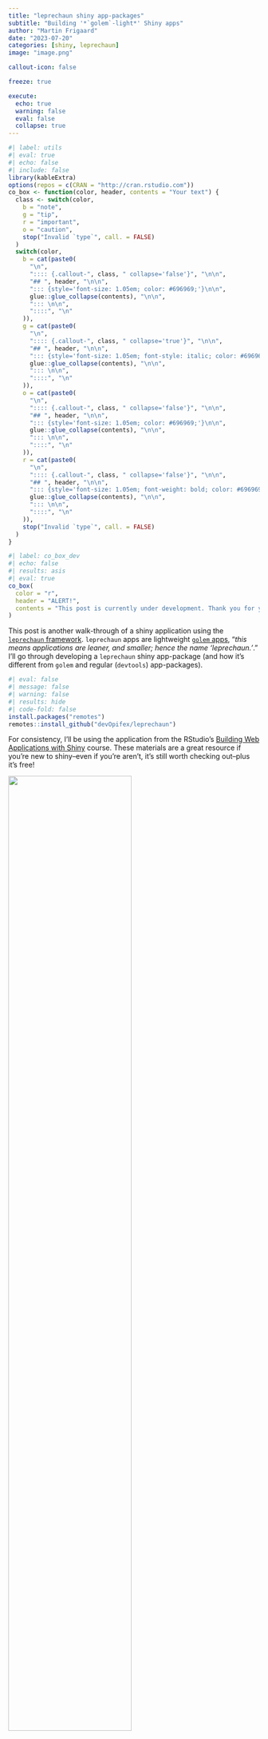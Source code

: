 ```yaml
---
title: "leprechaun shiny app-packages"
subtitle: "Building '*`golem`-light*' Shiny apps"
author: "Martin Frigaard"
date: "2023-07-20"
categories: [shiny, leprechaun]
image: "image.png"

callout-icon: false

freeze: true

execute:
  echo: true
  warning: false
  eval: false
  collapse: true
---
```


```r
#| label: utils
#| eval: true 
#| echo: false 
#| include: false
library(kableExtra)
options(repos = c(CRAN = "http://cran.rstudio.com"))
co_box <- function(color, header, contents = "Your text") {
  class <- switch(color,
    b = "note",
    g = "tip",
    r = "important",
    o = "caution",
    stop("Invalid `type`", call. = FALSE)
  )
  switch(color,
    b = cat(paste0(
      "\n",
      ":::: {.callout-", class, " collapse='false'}", "\n\n",
      "## ", header, "\n\n",
      "::: {style='font-size: 1.05em; color: #696969;'}\n\n",
      glue::glue_collapse(contents), "\n\n",
      "::: \n\n",
      "::::", "\n"
    )),
    g = cat(paste0(
      "\n",
      ":::: {.callout-", class, " collapse='true'}", "\n\n",
      "## ", header, "\n\n",
      "::: {style='font-size: 1.05em; font-style: italic; color: #696969;'}\n\n",
      glue::glue_collapse(contents), "\n\n",
      "::: \n\n",
      "::::", "\n"
    )),
    o = cat(paste0(
      "\n",
      ":::: {.callout-", class, " collapse='false'}", "\n\n",
      "## ", header, "\n\n",
      "::: {style='font-size: 1.05em; color: #696969;'}\n\n",
      glue::glue_collapse(contents), "\n\n",
      "::: \n\n",
      "::::", "\n"
    )),
    r = cat(paste0(
      "\n",
      ":::: {.callout-", class, " collapse='false'}", "\n\n",
      "## ", header, "\n\n",
      "::: {style='font-size: 1.05em; font-weight: bold; color: #696969;'}\n\n",
      glue::glue_collapse(contents), "\n\n",
      "::: \n\n",
      "::::", "\n"
    )),
    stop("Invalid `type`", call. = FALSE)
  )
}
```

```r
#| label: co_box_dev
#| echo: false
#| results: asis
#| eval: true
co_box(
  color = "r",
  header = "ALERT!",
  contents = "This post is currently under development. Thank you for your patience."
)
```

This post is another walk-through of a shiny application using the  [`leprechaun` framework](https://leprechaun.opifex.org/#/). `leprechaun` apps are lightweight [`golem` apps](https://golemverse.org/), "*this means applications are leaner, and smaller; hence the name 'leprechaun.'*."  I'll go through developing a `leprechaun` shiny app-package (and how it's different from `golem` and regular (`devtools`) app-packages).

```r
#| eval: false 
#| message: false 
#| warning: false 
#| results: hide
#| code-fold: false
install.packages("remotes")
remotes::install_github("devOpifex/leprechaun")
```

For consistency, I'll be using the application from the RStudio's [Building Web Applications with Shiny](https://rstudio-education.github.io/shiny-course/) course. These materials are a great resource if you're new to shiny--even if you're aren't, it's still worth checking out--plus it's free!

::: {.column-margin}
![](image.png){width=70%}
:::

## Outline

This series focuses on thee technical areas: **Start**, **Build**, and **Use**. 

  -   **Start** covers the steps required to begin building a shiny app with the framework (from the console and IDE), and any additional packages or dependencies.

  -   **Build** covers the development process, which includes writing and storing code, data, external resources (like CSS or JavaScript), testing, etc. 

  -   **Use** shows how developers can launch their application using the given framework/package locally (i.e., within the RStudio (Posit) IDE), common workflow tips, and any aspects of the framework I found confusing while building the application.


## `lap`

`leprechaun` apps are built using the same methods as R packages (`devtools` and `usethis`), but are intended to be a 'leaner and smaller' version of `golem`. The GitHub repo with the lap shiny app-package is [here](https://github.com/mjfrigaard/lap).

```r
#| label: co_box_leaner_smaller
#| eval: true 
#| results: asis
#| echo: false
co_box(color = "b", header = "**What does _'leaner and smaller'_ mean?**", contents = 
  "`leprechaun` doesn't add itself as a dependency (i.e., no need to add `leprechaun` to the list of `Imports` in the `DESCRIPTION` or `NAMESPACE`). ['the golem in the room'](https://leprechaun.opifex.org/#/#the-golem-in-the-room) on the package website is worth reading because it covers the differences between the two packages (and why you might choose one over the other).")
```

## Start

::: {style="font-size: 0.80em;"}
```r
#| label: create_package-myLeprechaunApp
#| code-fold: false
#| eval: false
usethis::create_package("myLeprechaunApp")
```
:::

::: {style="font-size: 0.80em;"}
*Click __Code__ to see output*
:::

::: {style="font-size: 0.80em;"}
```bash
#| label: create_package-myLeprechaunApp-output
#| code-fold: true
✔ Creating '../projects/myLeprechaunApp/'
✔ Setting active project to '/Users/mjfrigaard/projects/myLeprechaunApp'
✔ Creating 'R/'
✔ Writing 'DESCRIPTION'
Package: myLeprechaunApp
Title: What the Package Does (One Line, Title Case)
Version: 0.0.0.9000
Authors@R (parsed):
    * First Last <first.last@example.com> [aut, cre] (YOUR-ORCID-ID)
Description: What the package does (one paragraph).
License: `use_mit_license()`, `use_gpl3_license()` or friends to
    pick a license
Encoding: UTF-8
Roxygen: list(markdown = TRUE)
RoxygenNote: 7.2.3
✔ Writing 'NAMESPACE'
✔ Writing 'myLeprechaunApp.Rproj'
✔ Adding '^myLeprechaunApp\\.Rproj$' to '.Rbuildignore'
✔ Adding '.Rproj.user' to '.gitignore'
✔ Adding '^\\.Rproj\\.user$' to '.Rbuildignore'
✔ Opening '/Users/mjfrigaard/projects/myLeprechaunApp/' in new RStudio session
✔ Setting active project to '<no active project>'
```
:::

When creating a new `leprechaun` package in the IDE, it's identical to the R package setup.

::: {#fig-leprechaun-setup .column}
![](leprechaun-setup.png){height="100%" width="100%" fig-align="center"}

`myLeprechaunApp`
:::

After the new project opens, install and load the `leprechaun` package, then run `leprechaun::scaffold()`:

::: {style="font-size: 0.80em;"}
```r
#| label: install.packages-scaffold
#| code-fold: false
install.packages("leprechaun")
library(leprechaun)
leprechaun::scaffold()
```
:::

::: {style="font-size: 0.80em;"}
*Click __Code__ to see output*
:::

::: {style="font-size: 0.80em;"}
```bash
#| label: leprechaun-scaffold-output
#| code-fold: true
── Scaffolding leprechaun app ─────────────────────────────────────────

── Creating lock file ──

✔ Creating .leprechaun

── Adding dependencies ──

✔ Adding 'shiny' to Imports in DESCRIPTION
✔ Adding 'bslib' to Imports in DESCRIPTION
✔ Adding 'htmltools' to Imports in DESCRIPTION
✔ Adding 'pkgload' to Suggests in DESCRIPTION


── Generating code ──

✔ Creating R/ui.R
✔ Creating R/assets.R
✔ Creating R/run.R
✔ Creating R/server.R
✔ Creating R/leprechaun-utils.R
✔ Creating R/_disable_autoload.R
✔ Creating R/zzz.R
✔ Creating R/input-handlers.R

✔ Creating inst/dev
✔ Creating inst/assets
✔ Creating inst/img
✔ Creating inst/run/app.R

── Ignoring files ──

✔ Adding '^\\.leprechaun$' to '.Rbuildignore'
```
:::

This results in the following folder tree:

::: {style="font-size: 0.80em;"}
```bash
#| label: scaffold-leprechaun
#| code-fold: false
myLeprechaunApp/
        ├── DESCRIPTION
        ├── NAMESPACE
        ├── R/
        │   ├── _disable_autoload.R
        │   ├── assets.R
        │   ├── input-handlers.R
        │   ├── leprechaun-utils.R
        │   ├── run.R
        │   ├── server.R
        │   ├── ui.R
        │   └── zzz.R
        ├── inst/
        │   ├── assets/
        │   ├── dev/
        │   ├── img/
        │   └── run/
        │       └── app.R
        └── myLeprechaunApp.Rproj

7 directories, 12 files
```
:::

This structure should look familiar if you've been following along with this series. The standard R package files and folders (`DESCRIPTION`, `NAMESPACE`, `R/`, and `myLeprechaunApp.Rproj`) are accompanied by multiple sub-folders in `inst/` (recall that `inst/` contents are available in the package when the package is installed).

### Setup

In this section I'll cover the initial files in the new `leprechaun` application. 

#### `R/`

-   The `R/` folder contents are below: 

    -   Some of these files should look familiar (`R/ui.R`, `R/server.R`, and `R/run.R`)
    
    ::: {style="font-size: 0.80em;"}
    ```bash
    #| label: r-contents-leprechaun
    #| code-fold: false
            └── R/
                ├── _disable_autoload.R
                ├── assets.R
                ├── input-handlers.R
                ├── leprechaun-utils.R
                ├── run.R
                ├── server.R
                ├── ui.R
                └── zzz.R
    ```
    :::


-   The initial application files are created using [`leprechaun::scaffold()`](https://leprechaun.opifex.org/#/reference/scaffold), which takes the following options as function arguments:

    -   `ui` controls the application layout (can be `"fluidPage"` or `"navbarPage"`, defaults to `"navbarPage"`)
    -   `bs_version` Bootstrap version ("*If shiny \> 1.6 is installed defaults to version 5, otherwise version 4"* )
    -   `overwrite`: Overwrite all files?\

-   `assets.R`: contains the `serveAssets()` function, which will identify the modules using CSS or JavaScript and create `dependencies`, a list of metadata on the app. If you run the function after initially building your `leprechaun` app, you'll see the following:

    ::: {style="font-size: 0.80em; ; color: #696969;"}
    *Click on Code to view code in `R/assets.R`*
    :::

    ::: {style="font-size: 0.80em;"}
    ```r
    #| label: assets.R-leprechaun
    #| code-fold: true
    #' Dependencies
    #'
    #' @param modules JavaScript files names that require
    #' the `type = module`.
    #' @importFrom htmltools htmlDependency
    #'
    #' @keywords internal
    serveAssets <- function(modules = NULL) {
      # JavaScript files
      javascript <- list.files(
        system.file(package = "myLeprechaunApp"),
        recursive = TRUE,
        pattern = ".js$"
      )

      modules <- get_modules(javascript, modules)
      javascript <- remove_modules(javascript, modules)

      # CSS files
      css <- list.files(
        system.file(package = "myLeprechaunApp"),
        recursive = TRUE,
        pattern = ".css$"
      )

      # so dependency processes correctly
      names(css) <- rep("file", length(css))
      names(javascript) <- rep("file", length(javascript))

      # serve dependencies
      dependencies <- list()

      standard <- htmlDependency(
        "myLeprechaunApp",
        version = utils::packageVersion("myLeprechaunApp"),
        package = "myLeprechaunApp",
        src = ".",
        script = javascript,
        stylesheet = css
      )
      dependencies <- append(dependencies, list(standard))

      if (!is.null(modules)) {
        modules <- htmlDependency(
          "myLeprechaunApp-modules",
          version = utils::packageVersion("myLeprechaunApp"),
          package = "myLeprechaunApp",
          src = ".",
          script = modules,
          meta = list(type = "module")
        )
        dependencies <- append(dependencies, list(modules))
      }

      return(dependencies)
    }

    #' Module
    #'
    #' Retrieve and add modules from a vector of files.
    #'
    #' @param files JavaScript files
    #' @param modules JavaScript files names that require
    #' the `type = module`.
    #' @importFrom htmltools htmlDependency
    #'
    #' @keywords internal
    #' @name js-modules
    remove_modules <- function(files, modules) {
      if (is.null(modules)) {
        return(files)
      }

      # make pattern
      pattern <- collapse_files(modules)

      # remove modules
      files[!grepl(pattern, files)]
    }

    #' @rdname js-modules
    #' @keywords internal
    get_modules <- function(files, modules) {
      if (is.null(modules)) {
        return(NULL)
      }

      # make pattern
      pattern <- collapse_files(modules)

      # remove modules
      files[grepl(pattern, files)]
    }

    # collapse files into a pattern
    collapse_files <- function(files) {
      pattern <- paste0(files, collapse = "$|")
      paste0(pattern, "$")
    }
    ```
    :::
    
    ::: {style="font-size: 0.80em;"}
    ```r
    #| label: serveAssets-leprechaun
    #| code-fold: false
    serveAssets()
    ```
    :::
    
    ::: {style="font-size: 0.80em; ; color: #696969;"}
    *Click on Code to view the initial output from `serveAssets()`*
    :::

    ::: {style="font-size: 0.80em;"}
    ```bash
    #| label: serveAssets-output
    #| code-fold: show
    [[1]]
    List of 10
     $ name      : chr "myLeprechaunApp"
     $ version   : chr "0.0.0.9000"
     $ src       :List of 1
      ..$ file: chr "."
     $ meta      : NULL
     $ script    : Named chr(0) 
      ..- attr(*, "names")= chr(0) 
     $ stylesheet: Named chr(0) 
      ..- attr(*, "names")= chr(0) 
     $ head      : NULL
     $ attachment: NULL
     $ package   : chr "myLeprechaunApp"
     $ all_files : logi TRUE
     - attr(*, "class")= chr "html_dependency"
    ```
    :::

-   `_disable_autoload.R` is a way to disable the `shiny::loadSupport()` function. By default, shiny will load *any top-level supporting `.R` files in the `R/` directory adjacent to the `app.R`/`server.R`/`ui.R` files.*

-   `input-handlers.R`: 

    ::: {style="font-size: 0.80em; ; color: #696969;"}
    *Click on Code to view code in `R/input-handlers.R`*
    :::

    ::: {style="font-size: 0.80em;"}
    ```r
    #| label: input-handlers-leprechaun
    #| code-fold: show
    #' Input Dataframe
    #' 
    #' Converts the input received from the WebSocket
    #' to a data.frame.
    #' 
    #' @param data Input data received from WebSocket.
    #' 
    #' @keywords internal
    leprechaun_handler_df <- function(data){
    	do.call("rbind", lapply(data))
    }
    
    #' Input List
    #' 
    #' Forces the input received from the WebSocket 
    #' to a list. This should really not be needed as
    #' it is handled like so by default.
    #' 
    #' @param data Input data received from WebSocket.
    #' 
    #' @keywords internal
    leprechaun_handler_list <- function(data){
    	return(data)
    }
    
    .onAttach <- function(...) {
    	shiny::registerInputHandler(
    		"myLeprechaunApp.list", 
    		leprechaun_handler_list, 
    		force = TRUE
    	)
    
    	shiny::registerInputHandler(
    		"myLeprechaunApp.df", 
    		leprechaun_handler_df, 
    		force = TRUE
    	)
    }
    ```
    :::


-   `leprechaun-utils.R` initially contains the `make_send_message()` function (which is used in the `R/server.R` below).  

    ::: {style="font-size: 0.80em; ; color: #696969;"}
    *Click on Code to view code in `R/leprechaun-utils.R`*
    :::

    ::: {style="font-size: 0.80em;"}
    ```r
    #| label: leprechaun-utils
    #| code-fold: show
    #' Create a Helper to Send Messages
    #'
    #' Create a function to send custom messages to the front-end,
    #' this function makes it such that the namespace is carried
    #' along.
    #' The namespace is appended as `ns`.
    #' The namespace with the optional hyphen is
    #' included as `ns2`.
    #'
    #' @param session Shiny session to derive namespace
    #' @param prefix A prefix to add to all types.
    #' Note that the prefix is followed by a hyphen `-`.
    #'
    #' @examples
    #' \dontrun{
    #' send_message <- make_send_message(session)
    #' send_message("do-sth")
    #' send_message("do-sth-else", x = 1)
    #'
    #' # with prefix
    #' send_message <- make_send_message(session, prefix = "PREFIX")
    #'
    #' # this sends a message of type:
    #' # PREFIX-so-th
    #' send_message("do-sth")
    #' }
    #'
    #' @noRd
    #' @keywords internal
    make_send_message <- function(session, prefix = NULL) {
      ns <- session$ns(NULL)
    
      ns2 <- ns
      if (length(ns) > 0 && ns != "") {
        ns2 <- paste0(ns2, "-")
      }
    
      function(msgId, ...) {
        if (!is.null(prefix)) {
          msgId <- sprintf("%s-%s", prefix, msgId)
        }
    
        session$sendCustomMessage(
          msgId,
          list(
            ns = ns,
            ns2 = ns2,
            ...
          )
        )
      }
    }
    ```
    :::

-   `run.R` contains functions for running the production (`run()`) and development version of the application (`run_dev()`): 

    ::: {style="font-size: 0.80em; ; color: #696969;"}
    *Click on Code to view code in `R/run.R`*
    :::

    ::: {style="font-size: 0.80em;"}
    ```r
    #| label: leprechaun-run
    #| code-fold: show
    #' Run
    #' 
    #' Run application
    #' 
    #' @param ... Additional parameters to pass to [shiny::shinyApp].
    #' 
    #' @importFrom shiny shinyApp
    #' 
    #' @export 
    run <- function(...){
    	shinyApp(
    		ui = ui,
    		server = server,
    		...
    	)
    }
    
    #' Run Development
    #' 
    #' Runs the development version which includes
    #' the build step.
    #' 
    #' @keywords internal
    run_dev <- function(){
    	file <- system.file("run/app.R", package = "myLeprechaunApp")
    	shiny::shinyAppFile(file)
    }
    ```
    :::

-   `server.R` by default creates `send_message` with `make_send_message(session)` (see `R/leprechaun-utils.R` above).

    ::: {style="font-size: 0.80em; ; color: #696969;"}
    *Click on Code to view code in `R/server.R`*
    :::

    ::: {style="font-size: 0.80em;"}
    ```r
    #| label: leprechaun-server
    #| code-fold: show
    #' Server
    #' 
    #' Core server function.
    #' 
    #' @param input,output Input and output list objects
    #' containing said registered inputs and outputs.
    #' @param session Shiny session.
    #' 
    #' @noRd 
    #' @keywords internal
    server <- function(input, output, session){
    	send_message <- make_send_message(session)	
    }
    ```
    :::


-   `ui.R` holds the `ui()` and `assets()` functions. `assets()` loads the resources called in the `R/assets.R` file (see `serveAssets()` function above).

    ::: {style="font-size: 0.80em; ; color: #696969;"}
    *Click on Code to view code in `ui()`*
    :::

    ::: {style="font-size: 0.80em;"}
    ```r
    #| label: leprechaun-ui
    #| code-fold: show
    #' Shiny UI
    #' 
    #' Core UI of package.
    #' 
    #' @param req The request object.
    #' 
    #' @import shiny
    #' @importFrom bslib bs_theme
    #' 
    #' @keywords internal
    ui <- function(req) {
    	fluidPage(
    		theme = bs_theme(version = 5),
    		assets(),
    		h1("myLeprechaunApp")
    	)
    }
    ```
    :::
    
    ::: {style="font-size: 0.80em; ; color: #696969;"}
    *Click on Code to view code in `assets()`*
    :::
    
    ::: {style="font-size: 0.80em;"}
    ```r
    #| label: leprechaun-assets-fun
    #| code-fold: show
    #' Assets
    #' 
    #' Includes all assets.
    #' This is a convenience function that wraps
    #' [serveAssets] and allows easily adding additional
    #' remote dependencies (e.g.: CDN) should there be any.
    #' 
    #' @importFrom shiny tags
    #' 
    #' @keywords internal
    assets <- function() {
    	list(
    		serveAssets(), # base assets (assets.R)
    		tags$head(
    			# Place any additional depdendencies here
    			# e.g.: CDN
    		)	
    	)
    }
    
    ```
    :::


-   `zzz.R` contains [`shiny`'s `addResourcePath()` function](https://shiny.rstudio.com/reference/shiny/1.0.1/addresourcepath) for adding images to the application (in `inst/img/`)

    ::: {style="font-size: 0.80em; ; color: #696969;"}
    *Click on Code to view code in `R/zzz.R`*
    :::

    ::: {style="font-size: 0.80em;"}
    ```r
    #| label: leprechaun-zzz
    #| code-fold: show
    .onLoad <- function(...){
    	shiny::addResourcePath(
    		"img",
    		system.file("img", package = "myLeprechaunApp")
    	)
    }
    ```
    :::



#### `inst/run/app.R`



-   `app.R` contains a file that *looks* like it would be used to run the application, but it's not. This file contains a call to `leprechaun::build()`, then `pkgload::load_all()`. 

    ::: {style="font-size: 0.80em; ; color: #696969;"}
    *Click on Code to view code in `inst/run/app.R`*
    :::

    ::: {style="font-size: 0.80em;"}
    ```r
    #| label: leprechaun-inst-run-app
    #| code-fold: show
    # do not deploy from this file
    # see leprechaun::add_app_file()
    leprechaun::build()
    
    pkgload::load_all(
    	path = "../../",
    	reset = TRUE,
    	helpers = FALSE
    )
    
    run()
    ```
    :::
    
    - This file is not run directly (check `leprechaun::add_app_file()`):

## Build

Building `leprechaun` apps is similar to `golem`/R packages. New code is placed in the R/ folder, and application resources (CSS, SASS, JavaScript files) are added using one of the `leprechaun::use_*` functions: 

  -   [`use_sass()`](https://leprechaun.opifex.org/#/reference/use_sass) 
  -   [`use_html_utils()`](https://leprechaun.opifex.org/#/reference/use_html_utils)  
  -   [`use_endpoints_utils()`](https://leprechaun.opifex.org/#/reference/use_endpoints_utils)
  -   [`use_js_utils()`](https://leprechaun.opifex.org/#/reference/use_js_utils)
  
More assets can be added using the [`leprechaun::use_packer()`](https://leprechaun.opifex.org/#/examples/basic#javascript) function. 

### Develop

The [`leprechaun::scaffold()`](https://leprechaun.opifex.org/#/reference/scaffold) defaults to a `navbarPage()`, but I'll switch to a `fluidPage()` for this example. 

After `devtools::load_all()` and `devtools::document()`, restarting and loading the package, I can run the application with `run()`.

::: {#fig-initial-leprechaun .column}
![](initial-leprechaun.png){height="100%" width="100%" fig-align="center"}

Initial `run()`
:::



#### `add_module()`

Creating modules is simple with [`leprechaun::add_module()`](https://leprechaun.opifex.org/#/reference/add_module). 

-   The initial UI module:

    ::: {style="font-size: 0.80em;"}
    ```r
    #| label: add_module-ui
    #| code-fold: false
    leprechaun::add_module("var_input")
    ```
    
    ```bash
    ✔ Creating R/module_var_input.R
    ```
    :::

    -   Similar to `golem`, this creates functions for the UI and server portions of the module.
    
    ::: {style="font-size: 0.80em;"}
    ```r
    #| label: ui-var_input-module
    #| code-fold: false
    #' var_input UI
    #' 
    #' @param id Unique id for module instance.
    #' 
    #' @keywords internal
    var_inputUI <- function(id){
    	ns <- NS(id)

    	tagList(
    		h2("var_input"),

    	)
    }
    ```
    :::

    -   The initial server module:

    ::: {style="font-size: 0.80em;"}
    ```r
    #| label: add_module-server
    #| code-fold: false
    #' var_input Server
    #' 
    #' @param id Unique id for module instance.
    #' 
    #' @keywords internal
    var_input_server <- function(id){
    	moduleServer(
    		id,
    		function(
    			input, 
    			output, 
    			session
    			){
    				
    				ns <- session$ns
    				send_message <- make_send_message(session)

    				# your code here
    		}
    	)
    }

    # UI
    # var_inputUI('id')

    # server
    # var_input_server('id')
    ```
    :::
    
    -   Note the `send_message <- make_send_message(session)` in `var_input_server()`. I will show how this is used in the JavaScript section below.
    


```r
#| label: co_box_use_package_doc
#| eval: true 
#| results: asis
#| echo: false
co_box(color = "g",
  header = "Tip: `@keywords internal`",
  contents = "
The module contents are similar to `golem`, but instead of using the `@noRd` tag, these functions include `@keywords internal` (which can be used to [document your package](https://roxygen2.r-lib.org/articles/rd-other.html?q=@keywords#packages)).

-   In order to this, run `usethis::use_package_doc()` and a script will be created in `R/` with the following contents:
  
<pre>
'_PACKAGE'

## usethis namespace: start
## usethis namespace: end
NULL
</pre>")
```

The code for the `var_input` and `plot_display` modules are below. 

-   The `R/module_var_input.R` file:
    
    ::: {style="font-size: 0.80em; ; color: #696969;"}
    *Click on Code to view code in `R/module_var_input.R`*
    :::
    
    ::: {style="font-size: 0.80em;"}
    ```r
    #| label: var_inputUI
    #| code-fold: true
    #' var_input UI
    #'
    #' @param id Unique id for module instance.
    #'
    #' @keywords internal
    #'
    #' @return shiny UI module
    #' @export var_inputUI
    #'
    #' @description A shiny Module.
    #'
    #' @importFrom shiny NS tagList selectInput
    #' @importFrom shiny sliderInput textInput
    var_inputUI <- function(id){
    	ns <- shiny::NS(id)
    	shiny::tagList(
        shiny::selectInput(
          inputId = ns("y"),
          label = "Y-axis:",
          choices = c(
            "IMDB rating" = "imdb_rating",
            "IMDB number of votes" = "imdb_num_votes",
            "Critics Score" = "critics_score",
            "Audience Score" = "audience_score",
            "Runtime" = "runtime"
          ),
          selected = "audience_score"
        ),
        shiny::selectInput(
          inputId = ns("x"),
          label = "X-axis:",
          choices = c(
            "IMDB rating" = "imdb_rating",
            "IMDB number of votes" = "imdb_num_votes",
            "Critics Score" = "critics_score",
            "Audience Score" = "audience_score",
            "Runtime" = "runtime"
          ),
          selected = "imdb_rating"
        ),
        shiny::selectInput(
          inputId = ns("z"),
          label = "Color by:",
          choices = c(
            "Title Type" = "title_type",
            "Genre" = "genre",
            "MPAA Rating" = "mpaa_rating",
            "Critics Rating" = "critics_rating",
            "Audience Rating" = "audience_rating"
          ),
          selected = "mpaa_rating"
        ),
        shiny::sliderInput(
          inputId = ns("alpha"),
          label = "Alpha:",
          min = 0, max = 1, step = 0.1,
          value = 0.5
        ),
        shiny::sliderInput(
          inputId = ns("size"),
          label = "Size:",
          min = 0, max = 5,
          value = 2
        ),
        shiny::textInput(
          inputId = ns("plot_title"),
          label = "Plot title",
          placeholder = "Enter plot title"
        )
    	)
    }
    
    #' var_input Server
    #'
    #' @param id Unique id for module instance.
    #'
    #' @keywords internal
    #'
    #' @return shiny server module
    #' @export var_input_server
    #'
    #' @importFrom shiny NS moduleServer reactive
    var_input_server <- function(id){
    	moduleServer(
    		id,
    		function(
    			input,
    			output,
    			session
    			){
    
    				ns <- session$ns
    				send_message <- make_send_message(session)
    
    				# your code here
        return(
          list(
            "x" = shiny::reactive({
              input$x
            }),
            "y" = shiny::reactive({
              input$y
            }),
            "z" = shiny::reactive({
              input$z
            }),
            "alpha" = shiny::reactive({
              input$alpha
            }),
            "size" = shiny::reactive({
              input$size
            }),
            "plot_title" = shiny::reactive({
              input$plot_title
            })
            )
          )
    		}
    	)
    }
    
    # UI
    # var_inputUI('id')
    
    # server
    # var_input_server('id')
    ```
    :::

-   The `R/module_plot_display.R` file:

    -   My `plot_dispay` module collects the data from var_input and creates the plot with the custom `point_plot()` function: 
    
    ::: {style="font-size: 0.80em; ; color: #696969;"}
    *Click on Code to view code in `R/module_plot_display.R`*
    :::
    

    ::: {style="font-size: 0.80em;"}
    ```r
    #| label: plot_displayUI
    #| code-fold: true
    #' plot_display UI
    #'
    #' @param id Unique id for module instance.
    #'
    #' @return shiny UI module
    #' @export plot_displayUI
    #'
    #' @description A shiny Module.
    #'
    #' @importFrom shiny NS tagList tags
    #' @importFrom shiny plotOutput
    plot_displayUI <- function(id){
    	ns <- shiny::NS(id)
    	shiny::tagList(
        shiny::tags$br(),
        shiny::tags$blockquote(
          shiny::tags$em(
            shiny::tags$h6(
              "The code for this application comes from the ",
              shiny::tags$a("Building web applications with Shiny",
                href = "https://rstudio-education.github.io/shiny-course/"
              ),
              "tutorial"
            )
          )
        ),
        shiny::plotOutput(outputId = ns("scatterplot"))
    	)
    }
    
    #' plot_display Server
    #'
    #' @param id Unique id for module instance.
    #'
    #' @keywords internal
    plot_display_server <- function(id, var_input){
    	moduleServer(
    		id,
    		function(
    			input,
    			output,
    			session
    			){
    
    				ns <- session$ns
    				send_message <- make_send_message(session)
    
    				# your code here
        movies <- myLeprechaunApp::movies
    
        inputs <- shiny::reactive({
          plot_title <- tools::toTitleCase(var_inputs$plot_title())
          list(
            x = var_inputs$x(),
            y = var_inputs$y(),
            z = var_inputs$z(),
            alpha = var_inputs$alpha(),
            size = var_inputs$size(),
            plot_title = plot_title
          )
        })
    
        output$scatterplot <- shiny::renderPlot({
          plot <- point_plot(
            df = movies,
            x_var = inputs()$x,
            y_var = inputs()$y,
            col_var = inputs()$z,
            alpha_var = inputs()$alpha,
            size_var = inputs()$size
          )
          plot +
            ggplot2::labs(
              title = inputs()$plot_title,
                x = stringr::str_replace_all(
                      tools::toTitleCase(
                          inputs()$x),
                        "_",
                      " "),
                y = stringr::str_replace_all(
                      tools::toTitleCase(
                          inputs()$y),
                      "_",
                    " ")) +
            ggplot2::theme_minimal() +
            ggplot2::theme(legend.position = "bottom")
        })
    		}
    	)
    }
    
    # UI
    # plot_displayUI('id')
    
    # server
    # plot_display_server('id')
    
    ```
    :::

After creating the modules, adding them to the UI (`R/ui.R`) and server (`R/server.R`) is straightforward.

-   The `R/ui.R` file:

    ::: {style="font-size: 0.80em;"}
    ```r
    #| label: ui-leprechaun
    #| code-fold: show
    #' Shiny UI
    #'
    #' Core UI of package.
    #'
    #' @param req The request object.
    #'
    #' @import shiny
    #' @importFrom bslib bs_theme
    #'
    #' @keywords internal
    ui <- function(req) {
      fluidPage(
        theme = bs_theme(version = 5),
        assets(),
        h1("myLeprechaunApp"),
        # Begin new code -->
        shiny::sidebarLayout(
          shiny::sidebarPanel(
            var_inputUI("vars")
          ),
          shiny::mainPanel(
            plot_displayUI("plot")
          )
        )
        ## End new code <--
      )
    }
    ```
    :::

-   The `R/server.R` file:

    -   The server also has the `make_send_message()` function in it by default (more on that below).
    
    ::: {style="font-size: 0.80em; ; color: #696969;"}
    *Click on Code to view code in `R/server.R`*
    :::

    ::: {style="font-size: 0.80em;"}
    ```r
    #| label: server-leprechaun
    #| code-fold: show
    #' Server
    #'
    #' Core server function.
    #'
    #' @param input,output Input and output list objects
    #' containing said registered inputs and outputs.
    #' @param session Shiny session.
    #'
    #' @noRd
    #' @keywords internal
    server <- function(input, output, session){
    
    	send_message <- make_send_message(session)
    
      ## New code -->
       selected_vars <- var_input_server("vars")
    
       plot_display_server("plot", var_inputs = selected_vars)
       ## New code <--
    
    }
    ```
    :::



The other components of `myLeprechaunApp` were created using the standard `usethis` package development functions.

#### `use_data_raw()`



-   the `movies` data was added to `inst/extdata` and loaded into the package with `usethis::use_data_raw()`

```r
#| label: co_box_extdata
#| eval: true 
#| results: asis
#| echo: false
co_box(color = "b",
  header = "Adding data to a package",
  contents = "After calling `usethis::use_data_raw('movies')`, I can use `system.file()` to locate the file with the following code in `data-raw/movies.R`:
  
\`\`\` r
## code to prepare `movies` dataset goes here
pth <- system.file('extdata/movies.RData', package = 'myLeprechaunApp')
load(pth)
usethis::use_data(movies, overwrite = TRUE)
\`\`\`")
```



#### `use_r()`



-   `usethis::use_r()` created `R/utils_plot_display.R` to hold the `point_plot()` function  
  
    ::: {style="font-size: 0.80em; ; color: #696969;"}
    *Click on Code to view code in `R/utils_plot_display.R`*
    :::

    ::: {style="font-size: 0.80em;"}
    ```r
    #| label: point-plot-leprechaun
    #| code-fold: true
    #' Plot points (shiny)
    #'
    #' @param df input dataset (tibble or data.frame)
    #' @param x_var x variable
    #' @param y_var y variable
    #' @param col_var color variable
    #' @param alpha_var alpha value
    #' @param size_var size value
    #'
    #' @return plot object
    #' @export point_plot
    #'
    #' @importFrom ggplot2 ggplot aes geom_point
    #'
    #' @examples
    #' \donttest{
    #' load(
    #'   list.files(
    #'     system.file("extdata", package = "myLeprechaunApp"),
    #'    pattern = "movies",
    #'    full.names = TRUE)
    #'    )
    #' point_plot(df = movies,
    #'   x_var = "critics_score",
    #'   y_var = "imdb_rating",
    #'   col_var = "critics_rating",
    #'   alpha_var = 1/3,
    #'   size_var = 2)
    #' }
    point_plot <- function(df, x_var, y_var, col_var, alpha_var, size_var) {
        ggplot2::ggplot(data = df,
          ggplot2::aes(x = .data[[x_var]],
              y = .data[[y_var]],
              color = .data[[col_var]])) +
          ggplot2::geom_point(alpha = alpha_var, size = size_var)
    
    }
    ```
    :::

Now I can run `devtools::load_all()`, `devtools::document()`, restart and load the package, then `run()`

::: {#fig-full-run .column}
![](myLeprechaun-run.png){height="100%" width="100%" fig-align="center"}

run `myLeprechaunApp`
:::



#### `inst/`



`leprechaun` uses the `inst/` folder similar to the `golem` framework, but instead of only loading the files in `inst/app/www`, `leprechaun` apps include four sub-folders that are ready at application runtime.  



##### `packer` 



To demonstrate how the `make_send_message()` function works, I'll walk through the [JavaScript example from the package website](https://leprechaun.opifex.org/#/examples/basic#javascript). 

-   Run `packer::scaffold_leprechaun()`

    ::: {style="font-size: 0.80em;"}
    ```r
    #| label: scaffold_leprechaun
    #| code-fold: false
    packer::scaffold_leprechaun()
    ```
    :::

    ::: {style="font-size: 0.80em; ; color: #696969;"}
    *Click on Code to view the output from `packer::scaffold_leprechaun()`*
    :::

    ::: {style="font-size: 0.80em;"}
    ```bash
    #| label: scaffold_leprechaun_output
    #| code-fold: false
    ── Scaffolding leprechaun ──────────────────────────────────────────────
    ✔ Initialiased npm
    ✔ webpack, webpack-cli, webpack-merge installed with scope "dev" 
    ✔ Added npm scripts
    ✔ Created srcjs directory
    ✔ Created srcjs/config directory
    ✔ Created webpack config files
    
    ── Adding files to .gitignore and .Rbuildignore ──
    
    ✔ Setting active project to '/Users/mjfrigaard/projects/myLeprechaunApp'
    ✔ Adding '^srcjs$' to '.Rbuildignore'
    ✔ Adding '^node_modules$' to '.Rbuildignore'
    ✔ Adding '^package\\.json$' to '.Rbuildignore'
    ✔ Adding '^package-lock\\.json$' to '.Rbuildignore'
    ✔ Adding '^webpack\\.dev\\.js$' to '.Rbuildignore'
    ✔ Adding '^webpack\\.prod\\.js$' to '.Rbuildignore'
    ✔ Adding '^webpack\\.common\\.js$' to '.Rbuildignore'
    ✔ Adding 'node_modules' to '.gitignore'
    
    ── Scaffold built ──
    
    ℹ Run `bundle` to build the JavaScript files
    ℹ Run `leprechaun::use_packer()`
    ```
    :::

-   Run `leprechaun::use_packer()`

    ::: {style="font-size: 0.80em;"}
    ```r
    #| label: use_packer
    #| code-fold: false
    leprechaun::use_packer()
    ```
    :::

    ::: {style="font-size: 0.80em;"}
    ```bash
    #| label: use_packer-output
    #| code-fold: false
    ✔ Creating inst/dev/packer.R
    ✔ Adding 'packer' to Suggests in DESCRIPTION
    ! This requires `leprechaun::build()` or the `leprechaun::build_roclet`
    ```
    :::
    
-   Run `leprechaun::build()`

    ::: {style="font-size: 0.80em;"}
    ```r
    #| label: leprechaun_build_js
    #| code-fold: false
    leprechaun::build()
    ```
    :::

    ::: {style="font-size: 0.80em;"}
    ```bash
    #| label: leprechaun_build_js-output
    #| code-fold: false
    ✔ Running packer.R
    ✔ Bundled   
    ```
    :::
    

Now I can see what new files have been added to the package/app. 

-   In the `inst/dev/` folder:

    -   I can see the `packer.R` file has been added  
    
    ::: {style="font-size: 0.80em;"}
    ```bash
    #| label: packer-dev-tree
    #| code-fold: false
    inst/dev/
          └── packer.R
    
    1 directory, 1 file
    ```
    :::
    
    ::: {style="font-size: 0.80em; ; color: #696969;"}
    *Click on Code to view the output from `packer.R`*
    :::
    
    ::: {style="font-size: 0.80em;"}
    ```bash
    #| label: packer-code
    #| code-fold: show
    #' Bundle for Prod
    #' 
    #' Bundles packer using packer.
    packer_bundle <- function(){
    	has_packer <- requireNamespace("packer", quietly = TRUE)
    
    	if(!has_packer){
    		warning(
    			"Requires `packer` package: `install.packages('packer')`\n", 
    			"Skipping.",
    			call. = FALSE
    		)
    		return()
    	}
    
    	packer::bundle()
    }
    
    packer_bundle()
    ```
    :::

-   In the `srcjs/` folder:

    -   I can see how `modules/message.js` and `index.js` create the alert with `Shiny.addCustomMessageHandler` 

    ::: {style="font-size: 0.80em;"}
    ```bash
    #| label: packer-srcjs-tree
    #| code-fold: false
    srcjs/
        ├── config
        │   ├── entry_points.json
        │   ├── externals.json
        │   ├── loaders.json
        │   ├── misc.json
        │   └── output_path.json
        ├── index.js
        └── modules
            └── message.js
    ```
    :::

    ::: {style="font-size: 0.80em; ; color: #696969;"}
    *The JavaScript in `modules/message.js` and `index.js`*
    :::
    
    ::: {style="font-size: 0.80em;"}
    ``` js
    // srcjs/modules/message.js
    export const message = (msg) => {
      alert(msg);
    }
    // srcjs/index.js
    import { message } from './modules/message.js';
    import 'shiny';
    
    // In shiny server use:
    // session$sendCustomMessage('show-packer', 'hello packer!')
    Shiny.addCustomMessageHandler('show-packer', (msg) => {
      message(msg.text);
    })
    ```
    :::
    
To use the JS message scripts in `srcjs/`, I add the following to `R/server.R`: 

-   In `R/server.R`

    ::: {style="font-size: 0.80em;"}
    ```r
    #| label: send_message_server
    #| code-fold: false
    	send_message <- make_send_message(session)
    	send_message("show-packer",
    				  text = "this is a message from your server()")
    ```
    :::

After running `devtools::load_all()` and `devtools::document()`, the application loads with an alert: 

::: {#fig-send-message-server .column}
![](send-message-server.png){height="100%" width="100%" fig-align="center"}

`send_message()`
:::

I can also include messages from modules. 

-   In `R/module_plot_display.R`

    ::: {style="font-size: 0.80em;"}
    ```r
    #| label: send_message_module
    #| code-fold: false
		send_message <- make_send_message(session)
		send_message("show-packer",
		  text = "this is a message from your plot_display module")
    ```
    :::

::: {#fig-send-message-module .column}
![](send-message-module.png){height="100%" width="100%" fig-align="center"}

`send_message()` (module)
:::

Read more about sending JavaScript messages [here on the shiny website.](https://shiny.rstudio.com/articles/js-send-message.html)



##### `img/`



I'll demonstrate how to use the `inst/` folder by adding an image to the application.

-   Assume I want to add `leprechaun.jpg` to my UI. I start by adding the file to `inst/img/`:

    ::: {style="font-size: 0.80em;"}
    ```bash
    #| label: img-inst-leprechaun
    #| code-fold: false
    inst/
      └── img/
           └── leprechaun.jpg <- new image file!
    ```
    :::

-   Then I add the `img/` path to the code to UI: 

    ::: {style="font-size: 0.80em;"}
    ```r
    #| label: ui-img-inst
    #| code-fold: false
    ui <- function(req) {
      fluidPage(
        theme = bs_theme(version = 5),
        assets(),
        h1("myLeprechaunApp"),
        shiny::sidebarLayout(
          shiny::sidebarPanel(
            var_inputUI("vars")
          ),
          shiny::mainPanel(
            # new image
            shiny::tags$img(src = "img/leprechaun.jpg"),
            plot_displayUI("plot")
          )
        )
      )
    }
    ```
    :::
    
Once again, run `devtools::load_all()` and `devtools::document()`, restarting and loading the package, then run the application with `run()`


::: {#fig-img-leprechaun .column}
![](img-leprechaun.png){height="100%" width="100%" fig-align="center"}

Adding images to `inst/img/`
:::



##### `Sass`

`leprechaun` also has helper functions for adding additional resources (or *assets*) to an application. I'll work through the [SASS example from the website](https://leprechaun.opifex.org/#/examples/basic#sass) below. 

To add a Sass file, I can use [`leprechaun`'s `use_sass()` function](https://leprechaun.opifex.org/#/reference/use_sass). 
  
-   Run `leprechaun::use_sass()` (no arguments):

    ::: {style="font-size: 0.80em;"}
    ```r
    #| label: use_sass-leprechaun
    #| code-fold: false
    leprechaun::use_sass()
    ```
    :::
    
    -   This will add files to `assets/` and `dev/` and I see the following messages:  
  
    ::: {style="font-size: 0.80em;"}
    ```bash
    #| label: use_sass-warning
    #| code-fold: false
    ✔ Creating scss
    ✔ Creating inst/dev/sass.R
    ✔ Adding 'sass' to Suggests in DESCRIPTION
    ✔ Adding '^scss$' to '.Rbuildignore'
    ! This requires `leprechaun::build()` or the `leprechaun::build_roclet`
    ```
    :::
    
    -   Below are the new files in `inst/dev/` and `sass/`:
    
    ::: {style="font-size: 0.80em;"}
    ```bash
    #| label: use_sass-dev
    #| code-fold: false
    inst/
        ├── scss/
        │   ├── _core.scss
        │   └── main.scss
        └── dev/
            └── sass.R
    ```
    :::
    
The `scss/` folder is created by  [`leprechaun::use_sass()`](https://leprechaun.opifex.org/#/reference/use_sass), and it includes `_core.scss` and `main.scss`.

-   `_core.scss`: the original file is below
    
    ::: {style="font-size: 0.80em;"}
    ```scss
    html{
    	.error {
    		color: red
    	}
    }
    ```
    :::

-   I will change the `color:` from `red` to green (`#38B44A`) using `$accent: #38B44A;`

    ::: {style="font-size: 0.80em;"}
    ```scss
    $accent: #38B44A;
    
    html{
        h1 {
            color: $accent;
        }
    }
    ```
    :::

-   Then save this file and run [`leprechaun::build()`](https://leprechaun.opifex.org/#/reference/build)

    ::: {style="font-size: 0.80em;"}
    ```r
    #| label: build-leprechaun
    #| code-fold: false
    leprechaun::build()
    ```
    
    ```bash
    #| label: build-running-sass-leprechaun
    #| code-fold: false
    ✔ Running packer.R
    ✔ Bundled       
    ✔ Running sass.R
    ```
    :::



##### `dev/`



-   The `inst/dev/sass.R` file contains a `sass_build()` function
  
    -   `sass_build()` looks in the `scss/` folder for `main.scss` and creates the `inst/assets/style.min.css` file.

    ::: {style="font-size: 0.80em; ; color: #696969;"}
    *Click on Code to view code in `inst/dev/sass.R`*
    :::
    
    ::: {style="font-size: 0.80em;"}
    ```r
    #| label: sass_build-leprechaun
    #| code-fold: show
    #' Build CSS
    #'
    #' Build the sass
    sass_build <- function() {
      has_sass <- requireNamespace("sass", quietly = TRUE)
    
      if (!has_sass) {
        warning(
          "Requires `sass` package: `install.packages('sass')`\n",
          "Skipping.",
          call. = FALSE
        )
        return()
      }
    
      output <- sass::sass(
        sass::sass_file(
          "scss/main.scss"
        ),
        cache = NULL,
        options = sass::sass_options(
          output_style = "compressed"
        ),
        output = "inst/assets/style.min.css"
      )
      invisible(output)
    }
    
    sass_build()
    ```
    :::



Once again, I run `devtools::load_all()`, `devtools::document()`, install and restart, then load the package and `run()`

::: {#fig-leprechaun-run .column}
![](sass-leprechaun.png){height="100%" width="100%" fig-align="center"}

run `myLeprechaunApp` with new Sass
:::

::: {style="font-size: 0.80em;"}

:::



##### `assets/`



**How does `leprechaun::build()` work?**

The `assets/` folder contains the files generated by the `.R` scripts in the `dev/` folder.

-   The contents of the `inst/dev/` folder:

    ::: {style="font-size: 0.80em;"}
    ```bash
    inst/dev/
          ├── packer.R
          └── sass.R
    
    1 directory, 2 files
    ```
    :::


-   The contents of the `inst/assets/` folder:

    ::: {style="font-size: 0.80em;"}
    ```bash
    inst/assets/
            ├── index.js
            └── style.min.css
    
    1 directory, 2 files
    ```
    :::

-   `inst/dev/sass.R` creates `inst/assets/style.min.css` and `inst/dev/packer.R` creates `inst/assets/index.js`

> *"Do not call this function from within the app. It helps build things, not run them."* - [`build.md` guide](https://github.com/devOpifex/leprechaun/blob/1c8ef853d2fadc476926dd31424965fc19582d2f/docs/guide/build.md)

##### check `serveAssets()`

After running `leprechaun::use_sass()` and `leprechaun::build()` (which adds the `scss/` folder and the `.R` script in `inst/dev/`), I can re-check the `serveAssets()` function:

::: {style="font-size: 0.80em;"}
```r
#| label: serveAssets-scss-leprechaun
#| code-fold: false
serveAssets()
```

```bash
[[1]]
List of 10
 $ name      : chr "myLeprechaunApp"
 $ version   : chr "0.0.0.9000"
 $ src       :List of 1
  ..$ file: chr "."
 $ meta      : NULL
 $ script    : Named chr "assets/index.js"
  ..- attr(*, "names")= chr "file"
 $ stylesheet: Named chr [1:2] "assets/style.min.css" "html/R.css"
  ..- attr(*, "names")= chr [1:2] "file" "file"
 $ head      : NULL
 $ attachment: NULL
 $ package   : chr "myLeprechaunApp"
 $ all_files : logi TRUE
 - attr(*, "class")= chr "html_dependency"
```
:::

This shows me `stylesheet` has been updated with `"assets/style.min.css"` and `script` has been updated with `"assets/index.js"` (these files are loaded into the application when it runs). 

## Use

**Running `leprechaun` apps:**

When I initially create a new `leprechaun` package with `leprechaun::scaffold()`, I can run the application after a few quick steps: 

1. `devtools::load_all()`

2. `devtools::document()`

3. Install and restart (optional)

4. `run()` 

::: {style="font-size: 0.80em;"}
```r
#| label: load_all-leprechaun
#| code-fold: false
devtools::load_all()
devtools::document()
# install and restart
library(myLeprechaunApp)
run()
```
:::



::: {#fig-initial-leprechaun .column}
![](initial-myLeprechaunApp.png){height="100%" width="100%" fig-align="center"}

run `myLeprechaunApp`
:::

```r
#| label: co_box_run
#| eval: true 
#| results: asis
#| echo: false
co_box(color = "b",
  header = "App package scripts",
  contents = "The output above shows that--unlike `golem` apps--`leprechaun` includes the functions in the `R/` folder as part of the `myLeprechaunApp` package.")
```



**App files:**

-   `R/`: After the initial setup, the [`R/` folder](https://github.com/mjfrigaard/shiny-app-setups/tree/main/myLeprechaunApp/R) of a leprechaun app contains standard `ui.R`, `server.R` files, as well as the `run.R` function for running the app.

    ::: {style="font-size: 0.80em;"}
    ```bash
    #| label: r-leprechaun
    #| code-fold: false
    myLeprechaunApp/
          └── R/
              ├── _disable_autoload.R
              ├── assets.R
              ├── input-handlers.R
              ├── leprechaun-utils.R
              ├── run.R
              ├── server.R
              ├── ui.R
              └── zzz.R
          
          1 directory, 8 files
    ```
    :::

    -   The additional files are specific to the `leprechaun` framework and workflow.

**Configure:**

`leprechaun` app configuration files use the [config](https://rstudio.github.io/config/articles/introduction.html) package (similar to `golem`). Unlike the `golem` package, it's not assumed I'll be using a `config.yml` file, but I can easily add one with [`leprechaun::use_config()`](https://leprechaun.opifex.org/#/guide/use#config).

-   `use_config()` adds a `inst/config.yml` and `R/config.R`

-   The default value in the `config.yml` files is `production: true`, which can be read using `config_read()` in `R/config.R`.

    ::: {style="font-size: 0.80em;"}
    ```r
    #| label: config_read-leprechaun
    #| code-fold: false
    config_read()
    ```

    ```bash
    $production
    [1] TRUE
    ```
    :::

    -   Values can be added to `inst/config.yml` using the [config file format](https://biostat.app.vumc.org/wiki/Main/YamlR), then the `CONFIG_FILE` can be set as [an environment variable](https://rstudio.github.io/config/articles/introduction.html#configurations)

**Workflow:**

-   The [`inst/` folder](https://github.com/mjfrigaard/shiny-app-setups/tree/main/myLeprechaunApp/inst) contains various sub-folders for including external app resources (images, SASS, CSS, JavaScript, etc.).

    ::: {style="font-size: 0.80em;"}
    ```bash
    #| label: inst-leprechaun
    #| code-fold: false
    myLeprechaunApp/
        └── inst/
              ├── assets/
              ├── dev/
              ├── img/
              └── run/
                  └── app.R
          
          5 directories, 1 file
    ```
    :::

-   `leprechaun` apps are packages, so the `inst/` folders are available to the application at runtime (which I can find using `system.file()`).
    
    -   Below I've passed the output from `system.file(".", package = "myLeprechaunApp")` to `fs::dir_tree()` to view it's contents:  
    
    ::: {style="font-size: 0.80em;"}
    ```bash
    #| label: system-file-leprechaun
    #| code-fold: true
    ├── DESCRIPTION
    ├── INDEX
    ├── Meta/
    │   ├── Rd.rds
    │   ├── data.rds
    │   ├── features.rds
    │   ├── hsearch.rds
    │   ├── links.rds
    │   ├── nsInfo.rds
    │   └── package.rds
    ├── NAMESPACE
    ├── R/
    │   ├── myLeprechaunApp
    │   ├── myLeprechaunApp.rdb
    │   └── myLeprechaunApp.rdx
    ├── assets/
    │   ├── index.js
    │   └── style.min.css
    ├── data/
    │   ├── Rdata.rdb
    │   ├── Rdata.rds
    │   └── Rdata.rdx
    ├── dev/
    │   ├── packer.R
    │   └── sass.R
    ├── extdata/
    │   └── movies.RData
    ├── help/
    │   ├── AnIndex
    │   ├── aliases.rds
    │   ├── myLeprechaunApp.rdb
    │   ├── myLeprechaunApp.rdx
    │   └── paths.rds
    ├── html/
    │   ├── 00Index.html
    │   └── R.css
    ├── img/
    │   └── leprechaun.jpg
    └── run/
        └── app.R
    ```
    :::

    -   I can see the `inst/` folders and files I've created are available to `myLeprechaunApp` at runtime: 
    
    ::: {style="font-size: 0.80em;"}
    ```bash
    #| label: inst-folders-on-load
    #| code-fold: true
    ├── DESCRIPTION
    ├── NAMESPACE
    ├── assets/
    │   ├── index.js
    │   └── style.min.css
    ├── dev/
    │   ├── packer.R
    │   └── sass.R
    ├── extdata/ 
    │   └── movies.RData
    └── img/
          └── leprechaun.jpg
    ```
    :::

## Recap

`leprechaun` delivers on its promise to be a 'leaner and smaller' version of `golem.` Most of the features in `golem` are also accessible in `leprechaun`. Including multiple `inst/` sub-folders makes adding assets to the application easier, and `leprechaun` has a long list of `use_*` functions for including Sass, CSS, HTML, and JavaScript. The package website has examples for getting started and adding multiple resources, but unfortunately the function **Reference** had limited documentation. 

`leprechaun` doesn't come with any testing functions, although this can be done using [`testthat`](https://testthat.r-lib.org/) and [`shinytest2`](https://rstudio.github.io/shinytest2/) (just as we would with a standard R package).

For the next (and last) post in this series, I will build a shiny application using the [`rhino` package](https://appsilon.github.io/rhino/). 




